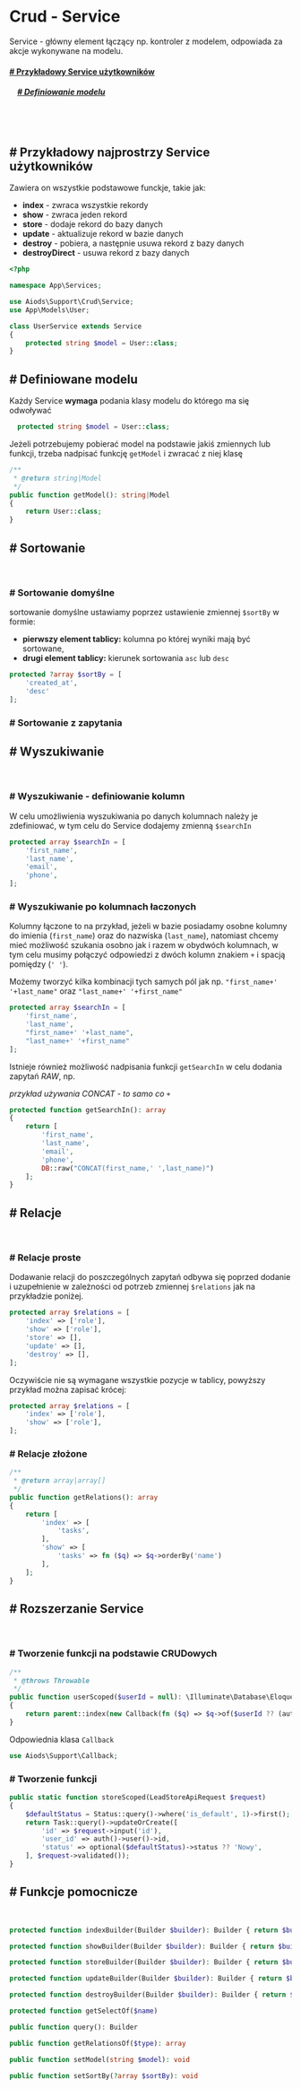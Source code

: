 
[//]: # (import { Prism as SyntaxHighlighter } from 'react-syntax-highlighter';)

[//]: # (export const Component = &#40;&#41; => {)

[//]: # (  return <SyntaxHighlighter/>;)

[//]: # (};)

<Meta title="Crud/Service" />

# Crud - Service

Service - główny element łączący np. kontroler z modelem,
odpowiada za akcje wykonywane na modelu.

#### [# Przykładowy Service użytkowników](#-przyk%C5%82adowy-service-u%C5%BCytkownik%C3%B3w)
##### &emsp;[# Definiowanie modelu](#-definiowane-modelu)

<br/><br/>

## # Przykładowy najprostrzy Service użytkowników

Zawiera on wszystkie podstawowe funckje, takie jak:
* **index** - zwraca wszystkie rekordy
* **show** - zwraca jeden rekord
* **store** - dodaje rekord do bazy danych
* **update** - aktualizuje rekord w bazie danych
* **destroy** - pobiera, a następnie usuwa rekord z bazy danych
* **destroyDirect** - usuwa rekord z bazy danych

```php
<?php

namespace App\Services;

use Aiods\Support\Crud\Service;
use App\Models\User;

class UserService extends Service
{
    protected string $model = User::class;
}
```

## # Definiowane modelu

Każdy Service **wymaga** podania klasy modelu do którego ma się odwoływać

```php
  protected string $model = User::class;
```

Jeżeli potrzebujemy pobierać model na podstawie jakiś zmiennych lub funkcji, trzeba nadpisać funkcję `getModel` i zwracać z niej klasę

```php
/**
 * @return string|Model
 */
public function getModel(): string|Model
{
    return User::class;
}
```

## # Sortowanie
<br/>

### # Sortowanie domyślne

sortowanie domyślne ustawiamy poprzez ustawienie zmiennej `$sortBy` w formie:
* **pierwszy element tablicy:** kolumna po której wyniki mają być sortowane,
* **drugi element tablicy:** kierunek sortowania `asc` lub `desc`

```php
protected ?array $sortBy = [
    'created_at',
    'desc'
];
```

### # Sortowanie z zapytania

## # Wyszukiwanie
<br/>

### # Wyszukiwanie - definiowanie kolumn

W celu umożliwienia wyszukiwania po danych kolumnach należy je zdefiniować, w tym celu do Service dodajemy zmienną `$searchIn`

```php
protected array $searchIn = [
    'first_name',
    'last_name',
    'email',
    'phone',
];
```

### # Wyszukiwanie po kolumnach łaczonych

Kolumny łączone to na przykład, jeżeli w bazie posiadamy osobne kolumny do imienia (`first_name`) oraz do nazwiska (`last_name`),
natomiast chcemy mieć możliwość szukania osobno jak i razem w obydwóch kolumnach,
w tym celu musimy połączyć odpowiedzi z dwóch kolumn znakiem `+` i spacją pomiędzy (`' '`).

Możemy tworzyć kilka kombinacji tych samych pól jak np. `"first_name+' '+last_name"` oraz `"last_name+' '+first_name"`

```php
protected array $searchIn = [
    'first_name',
    'last_name',
    "first_name+' '+last_name",
    "last_name+' '+first_name"
];
```

Istnieje również możliwość nadpisania funkcji `getSearchIn` w celu dodania zapytań *RAW*, np.

*przykład używania CONCAT - to samo co `+`*

```php
protected function getSearchIn(): array
{
    return [
        'first_name',
        'last_name',
        'email',
        'phone',
        DB::raw("CONCAT(first_name,' ',last_name)")
    ];
}
```

## # Relacje
<br/>

### # Relacje proste

Dodawanie relacji do poszczególnych zapytań odbywa się poprzed dodanie i uzupełnienie w zależności od potrzeb zmiennej `$relations` jak na przykładzie poniżej.

```php
protected array $relations = [
    'index' => ['role'],
    'show' => ['role'],
    'store' => [],
    'update' => [],
    'destroy' => [],
];
```

Oczywiście nie są wymagane wszystkie pozycje w tablicy, powyższy przykład można zapisać krócej:

```php
protected array $relations = [
    'index' => ['role'],
    'show' => ['role'],
];
```



### # Relacje złożone

```php
/**
 * @return array|array[]
 */
public function getRelations(): array
{
    return [
        'index' => [
            'tasks',
        ],
        'show' => [
            'tasks' => fn ($q) => $q->orderBy('name')
        ],
    ];
}
```

## # Rozszerzanie Service
<br/>

### # Tworzenie funkcji na podstawie CRUDowych

```php
/**
 * @throws Throwable
 */
public function userScoped($userId = null): \Illuminate\Database\Eloquent\Collection|array
{
    return parent::index(new Callback(fn ($q) => $q->of($userId ?? (auth()->check() ? auth()->user()->id : null) )));
}
```

Odpowiednia klasa `Callback`

```php
use Aiods\Support\Callback;
```


### # Tworzenie funkcji

```php
public static function storeScoped(LeadStoreApiRequest $request)
{
    $defaultStatus = Status::query()->where('is_default', 1)->first();
    return Task::query()->updateOrCreate([
        'id' => $request->input('id'),
        'user_id' => auth()->user()->id,
        'status' => optional($defaultStatus)->status ?? 'Nowy',
    ], $request->validated());
}
```

## # Funkcje pomocnicze
<br/>

```php
protected function indexBuilder(Builder $builder): Builder { return $builder; }
```
```php
protected function showBuilder(Builder $builder): Builder { return $builder; }
```
```php
protected function storeBuilder(Builder $builder): Builder { return $builder; }
```
```php
protected function updateBuilder(Builder $builder): Builder { return $builder; }
```
```php
protected function destroyBuilder(Builder $builder): Builder { return $builder; }
```

```php
protected function getSelectOf($name)
```

```php
public function query(): Builder
```

```php
public function getRelationsOf($type): array
```

```php
public function setModel(string $model): void
```

```php
public function setSortBy(?array $sortBy): void
```



